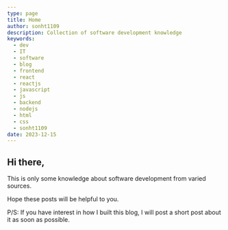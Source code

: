 ```yaml
---
type: page
title: Home
author: sonht1109
description: Collection of software development knowledge
keywords:
  - dev
  - IT
  - software
  - blog
  - frontend
  - react
  - reactjs
  - javascript
  - js
  - backend
  - nodejs
  - html
  - css
  - sonht1109
date: 2023-12-15
---
```

## Hi there,
This is only some knowledge about software development from varied sources.

Hope these posts will be helpful to you.

P/S: If you have interest in how I built this blog, I will post a short post about it as soon as possible.